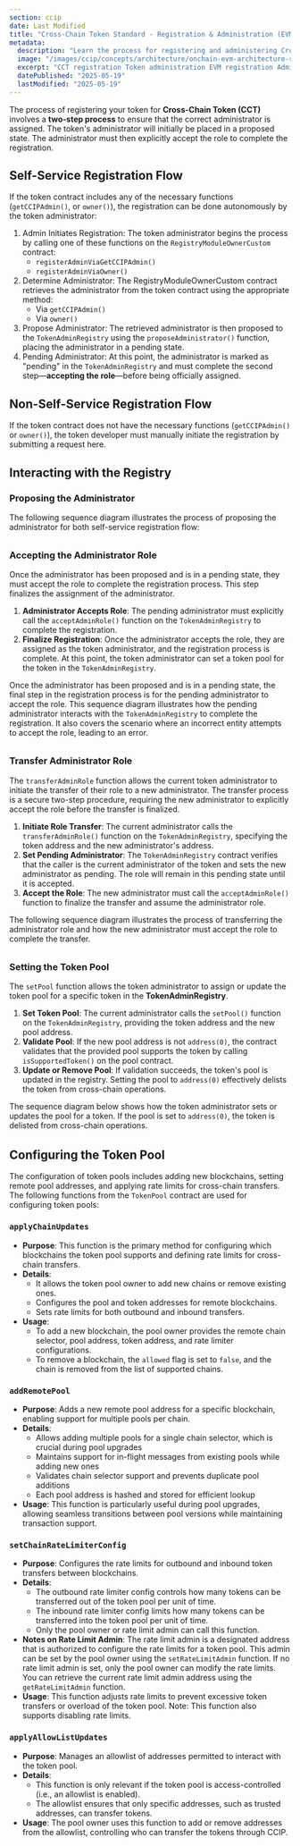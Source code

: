 ```yaml
---
section: ccip
date: Last Modified
title: "Cross-Chain Token Standard - Registration & Administration (EVM)"
metadata:
  description: "Learn the process for registering and administering Cross-Chain Tokens (CCT) on EVM chains, including proposing/accepting roles and configuring token pools."
  image: "/images/ccip/concepts/architecture/onchain-evm-architecture-registry.jpg"
  excerpt: "CCT registration Token administration EVM registration Administrator roles TokenAdminRegistry Token pool configuration Two-step process Role transfer Self-service registration Pool management"
  datePublished: "2025-05-19"
  lastModified: "2025-05-19"
---
```



The process of registering your token for **Cross-Chain Token (CCT)** involves a **two-step process** to ensure that the correct administrator is assigned. The token's administrator will initially be placed in a proposed state. The administrator must then explicitly accept the role to complete the registration.

## Self-Service Registration Flow

If the token contract includes any of the necessary functions (`getCCIPAdmin()`, or `owner()`), the registration can be done autonomously by the token administrator:

1. Admin Initiates Registration: The token administrator begins the process by calling one of these functions on the `RegistryModuleOwnerCustom` contract:
   - `registerAdminViaGetCCIPAdmin()`
   - `registerAdminViaOwner()`
1. Determine Administrator: The RegistryModuleOwnerCustom contract retrieves the administrator from the token contract using the appropriate method:
   - Via `getCCIPAdmin()`
   - Via `owner()`
1. Propose Administrator: The retrieved administrator is then proposed to the `TokenAdminRegistry` using the `proposeAdministrator()` function, placing the administrator in a pending state.
1. Pending Administrator: At this point, the administrator is marked as "pending" in the `TokenAdminRegistry` and must complete the second step—**accepting the role**—before being officially assigned.

## Non-Self-Service Registration Flow

If the token contract does not have the necessary functions (`getCCIPAdmin()` or `owner()`), the token developer must manually initiate the registration by submitting a request here.

## Interacting with the Registry

### Proposing the Administrator

The following sequence diagram illustrates the process of proposing the administrator for both self-service
registration flow:

<ClickToZoom
  src="/images/ccip/cct/cct-evm-diagrams/cct-evm-proposing-administrator.webp"
  alt="Cross-Chain Token Standard - Proposing Administrator"
  style="display: block; margin: 2rem auto; max-height: 60vh; width: auto;"
/>

### Accepting the Administrator Role

Once the administrator has been proposed and is in a pending state, they must accept the role to complete the registration process. This step finalizes the assignment of the administrator.

1. **Administrator Accepts Role**: The pending administrator must explicitly call the `acceptAdminRole()` function on the `TokenAdminRegistry` to complete the registration.
1. **Finalize Registration**: Once the administrator accepts the role, they are assigned as the token administrator, and the registration process is complete. At this point, the token administrator can set a token pool for the token in the `TokenAdminRegistry`.

Once the administrator has been proposed and is in a pending state, the final step in the registration process is for the pending administrator to accept the role. This sequence diagram illustrates how the pending administrator interacts with the `TokenAdminRegistry` to complete the registration. It also covers the scenario where an incorrect entity attempts to accept the role, leading to an error.

<ClickToZoom
  src="/images/ccip/cct/cct-evm-diagrams/cct-evm-accepting-administrator-role.webp"
  alt="Cross-Chain Token Standard - Accepting Administrator Role"
  style="display: block; margin: 2rem auto; max-height: 60vh; width: auto;"
/>

### Transfer Administrator Role

The `transferAdminRole` function allows the current token administrator to initiate the transfer of their role to a new administrator. The transfer process is a secure two-step procedure, requiring the new administrator to explicitly accept the role before the transfer is finalized.

1. **Initiate Role Transfer**: The current administrator calls the `transferAdminRole()` function on the `TokenAdminRegistry`, specifying the token address and the new administrator's address.
1. **Set Pending Administrator**: The `TokenAdminRegistry` contract verifies that the caller is the current administrator of the token and sets the new administrator as pending. The role will remain in this pending state until it is accepted.
1. **Accept the Role**: The new administrator must call the `acceptAdminRole()` function to finalize the transfer and assume the administrator role.

The following sequence diagram illustrates the process of transferring the administrator role and how the new administrator must accept the role to complete the transfer.

<ClickToZoom
  src="/images/ccip/cct/cct-evm-diagrams/cct-evm-transfer-administrator-role.webp"
  alt="Cross-Chain Token Standard - Transfer Administrator Role"
  style="display: block; margin: 2rem auto; max-height: 60vh; width: auto;"
/>

### Setting the Token Pool

The `setPool` function allows the token administrator to assign or update the token pool for a specific token in the **TokenAdminRegistry**.

1. **Set Token Pool**: The current administrator calls the `setPool()` function on the `TokenAdminRegistry`, providing the token address and the new pool address.
1. **Validate Pool**: If the new pool address is not `address(0)`, the contract validates that the provided pool supports the token by calling `isSupportedToken()` on the pool contract.
1. **Update or Remove Pool**: If validation succeeds, the token's pool is updated in the registry. Setting the pool to `address(0)` effectively delists the token from cross-chain operations.

The sequence diagram below shows how the token administrator sets or updates the pool for a token. If the pool is set to `address(0)`, the token is delisted from cross-chain operations.

<ClickToZoom
  src="/images/ccip/cct/cct-evm-diagrams/cct-evm-set-update-token-pool.webp"
  alt="Cross-Chain Token Standard - Set/Update Token Pool"
  style="display: block; margin: 2rem auto; max-height: 60vh; width: auto;"
/>

## Configuring the Token Pool

The configuration of token pools includes adding new blockchains, setting remote pool addresses, and applying rate limits for cross-chain transfers. The following functions from the `TokenPool` contract are used for configuring token pools:

### `applyChainUpdates`

- **Purpose**: This function is the primary method for configuring which blockchains the token pool supports and defining rate limits for cross-chain transfers.
- **Details**:
  - It allows the token pool owner to add new chains or remove existing ones.
  - Configures the pool and token addresses for remote blockchains.
  - Sets rate limits for both outbound and inbound transfers.
- **Usage**:
  - To add a new blockchain, the pool owner provides the remote chain selector, pool address, token address, and rate limiter configurations.
  - To remove a blockchain, the `allowed` flag is set to `false`, and the chain is removed from the list of supported chains.

### `addRemotePool`

- **Purpose**: Adds a new remote pool address for a specific blockchain, enabling support for multiple pools per chain.
- **Details**:
  - Allows adding multiple pools for a single chain selector, which is crucial during pool upgrades
  - Maintains support for in-flight messages from existing pools while adding new ones
  - Validates chain selector support and prevents duplicate pool additions
  - Each pool address is hashed and stored for efficient lookup
- **Usage**: This function is particularly useful during pool upgrades, allowing seamless transitions between pool versions while maintaining transaction support.

### `setChainRateLimiterConfig`

- **Purpose**: Configures the rate limits for outbound and inbound token transfers between blockchains.
- **Details**:
  - The outbound rate limiter config controls how many tokens can be transferred out of the token pool per unit of time.
  - The inbound rate limiter config limits how many tokens can be transferred into the token pool per unit of time.
  - Only the pool owner or rate limit admin can call this function.
- **Notes on Rate Limit Admin**: The rate limit admin is a designated address that is authorized to configure the rate limits for a token pool. This admin can be set by the pool owner using the `setRateLimitAdmin` function. If no rate limit admin is set, only the pool owner can modify the rate limits. You can retrieve the current rate limit admin address using the `getRateLimitAdmin` function.
- **Usage**: This function adjusts rate limits to prevent excessive token transfers or overload of the token pool. Note: This function also supports disabling rate limits.

### `applyAllowListUpdates`

- **Purpose**: Manages an allowlist of addresses permitted to interact with the token pool.
- **Details**:
  - This function is only relevant if the token pool is access-controlled (i.e., an allowlist is enabled).
  - The allowlist ensures that only specific addresses, such as trusted addresses, can transfer tokens.
- **Usage**: The pool owner uses this function to add or remove addresses from the allowlist, controlling who can transfer the tokens through CCIP.
